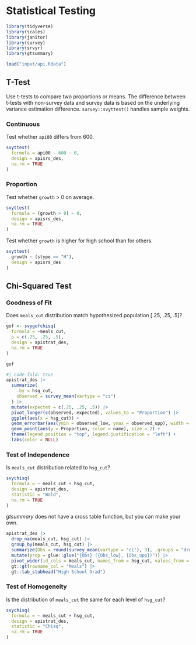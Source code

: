 # Statistical Testing {#sec-statistical-testing}

```r
library(tidyverse)
library(scales)
library(janitor)
library(survey)
library(srvyr)
library(gtsummary)
```

```r
load("input/api.Rdata")
```

## T-Test

Use t-tests to compare two proportions or means. The difference between t-tests with non-survey data and survey data is based on the underlying variance estimation difference. `survey::svyttest()` handles sample weights. 

::: panel-tabset

### Continuous

Test whether `api00` differs from 600.

```r
svyttest(
  formula = api00 - 600 ~ 0,
  design = apisrs_des,
  na.rm = TRUE
)
```

### Proportion

Test whether `growth` > 0 on average.

```r
svyttest(
  formula = (growth > 0) ~ 0,
  design = apisrs_des,
  na.rm = TRUE
)
```

Test whether `growth` is higher for high school than for others.

```r
svyttest(
  growth ~ (stype == "H"),
  design = apisrs_des
)
```

:::

## Chi-Squared Test

::: panel-tabset

### Goodness of Fit

Does `meals_cut` distribution match hypothesized population [.25, .25, .5]?

```r
gof <- svygofchisq(
  formula = ~meals_cut,
  p = c(.25, .25, .5),
  design = apistrat_des,
  na.rm = TRUE
)

gof
```

```r
#| code-fold: true
apistrat_des |> 
  summarize(
    .by = hsg_cut,
    observed = survey_mean(vartype = "ci")
  ) |>
  mutate(expected = c(.25, .25, .5)) |>
  pivot_longer(c(observed, expected), values_to = "Proportion") |>
  ggplot(aes(x = hsg_cut)) +
  geom_errorbar(aes(ymin = observed_low, ymax = observed_upp), width = .5) +
  geom_point(aes(y = Proportion, color = name), size = 2) +
  theme(legend.position = "top", legend.justification = "left") +
  labs(color = NULL)
```

### Test of Independence

Is `meals_cut` distribution related to `hsg_cut`?

```r
svychisq(
  formula = ~ meals_cut + hsg_cut,
  design = apistrat_des,
  statistic = "Wald",
  na.rm = TRUE
)
```

*gtsummary* does not have a cross table function, but you can make your own.

```r
apistrat_des |>
  drop_na(meals_cut, hsg_cut) |>
  group_by(meals_cut, hsg_cut) |>
  summarize(Obs = round(survey_mean(vartype = "ci"), 3), .groups = "drop") |>
  mutate(prop = glue::glue("{Obs} ({Obs_low}, {Obs_upp})")) |>
  pivot_wider(id_cols = meals_cut, names_from = hsg_cut, values_from = prop) |>
  gt::gt(rowname_col = "Meals") |>
  gt::tab_stubhead("High School Grad")
```


### Test of Homogeneity

Is the distribution of `meals_cut` the same for each level of `hsg_cut`?

```r
svychisq(
  formula = ~ meals_cut + hsg_cut,
  design = apistrat_des,
  statistic = "Chisq",
  na.rm = TRUE
)
```

:::
